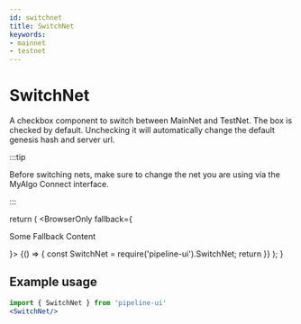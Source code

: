 ```yaml
---
id: switchnet
title: SwitchNet 
keywords:  
- mainnet  
- testnet
---
```


# SwitchNet

A checkbox component to switch between MainNet and TestNet. The box is checked by default. Unchecking it will automatically change the default genesis hash and server url. 

:::tip

Before switching nets, make sure to change the net you are using via the MyAlgo Connect interface.

:::


  return (
    <BrowserOnly fallback={<p>Some Fallback Content</p>}>
      {() => {
const SwitchNet = require('pipeline-ui').SwitchNet; return <SwitchNet />      }}
    </BrowserOnly>
  );
}

<BrowserOnlyCheck />

## Example usage

```jsx
import { SwitchNet } from 'pipeline-ui'
<SwitchNet/>
```
